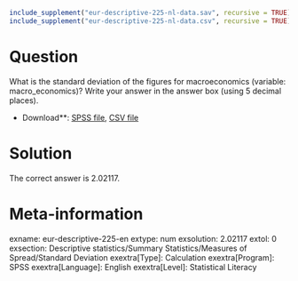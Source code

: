 ```r
include_supplement("eur-descriptive-225-nl-data.sav", recursive = TRUE)
include_supplement("eur-descriptive-225-nl-data.csv", recursive = TRUE)
```

Question
========
What is the standard deviation of the figures for macroeconomics (variable: macro_economics)? Write your answer in the answer box (using 5 decimal places).

* Download**: [SPSS file](eur-descriptive-225-nl-data.sav), [CSV file](eur-descriptive-225-nl-data.csv)


Solution
========
The correct answer is 2.02117.

Meta-information
================
exname: eur-descriptive-225-en
extype: num
exsolution: 2.02117
extol: 0
exsection: Descriptive statistics/Summary Statistics/Measures of Spread/Standard Deviation
exextra[Type]: Calculation
exextra[Program]: SPSS
exextra[Language]: English
exextra[Level]: Statistical Literacy
